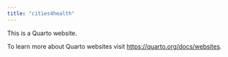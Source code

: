 ```yaml
---
title: "cities4health"
---
```


This is a Quarto website.

To learn more about Quarto websites visit <https://quarto.org/docs/websites>.
